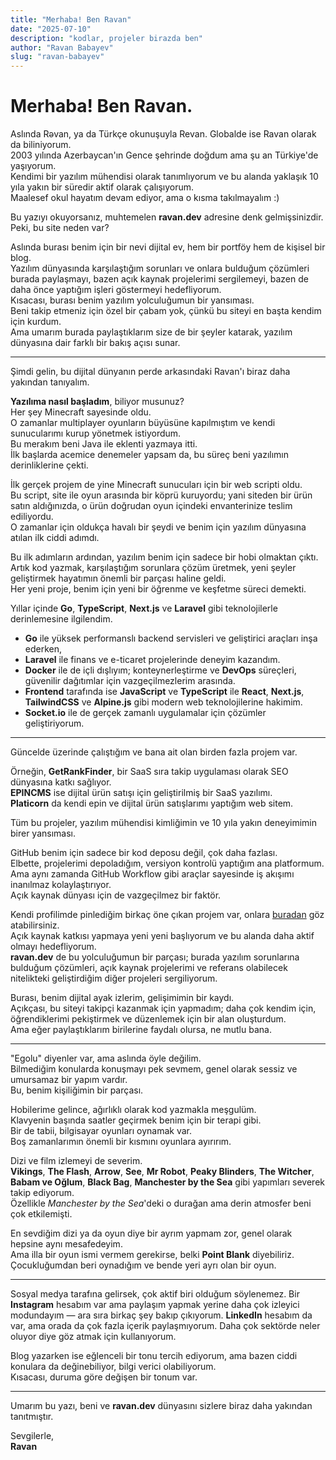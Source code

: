 ```yaml
---
title: "Merhaba! Ben Ravan"
date: "2025-07-10"
description: "kodlar, projeler birazda ben"
author: "Ravan Babayev"
slug: "ravan-babayev"
---
```


# Merhaba! Ben Ravan.

Aslında Rəvan, ya da Türkçe okunuşuyla Revan. Globalde ise Ravan olarak da biliniyorum.  
2003 yılında Azerbaycan'ın Gence şehrinde doğdum ama şu an Türkiye'de yaşıyorum.  
Kendimi bir yazılım mühendisi olarak tanımlıyorum ve bu alanda yaklaşık 10 yıla yakın bir süredir aktif olarak çalışıyorum.  
Maalesef okul hayatım devam ediyor, ama o kısma takılmayalım :)

Bu yazıyı okuyorsanız, muhtemelen **ravan.dev** adresine denk gelmişsinizdir.  
Peki, bu site neden var?

Aslında burası benim için bir nevi dijital ev, hem bir portföy hem de kişisel bir blog.  
Yazılım dünyasında karşılaştığım sorunları ve onlara bulduğum çözümleri burada paylaşmayı, bazen açık kaynak projelerimi sergilemeyi, bazen de daha önce yaptığım işleri göstermeyi hedefliyorum.  
Kısacası, burası benim yazılım yolculuğumun bir yansıması.  
Beni takip etmeniz için özel bir çabam yok, çünkü bu siteyi en başta kendim için kurdum.  
Ama umarım burada paylaştıklarım size de bir şeyler katarak, yazılım dünyasına dair farklı bir bakış açısı sunar.

---

Şimdi gelin, bu dijital dünyanın perde arkasındaki Ravan'ı biraz daha yakından tanıyalım.

**Yazılıma nasıl başladım**, biliyor musunuz?  
Her şey Minecraft sayesinde oldu.  
O zamanlar multiplayer oyunların büyüsüne kapılmıştım ve kendi sunucularımı kurup yönetmek istiyordum.  
Bu merakım beni Java ile eklenti yazmaya itti.  
İlk başlarda acemice denemeler yapsam da, bu süreç beni yazılımın derinliklerine çekti.

İlk gerçek projem de yine Minecraft sunucuları için bir web scripti oldu.  
Bu script, site ile oyun arasında bir köprü kuruyordu; yani siteden bir ürün satın aldığınızda, o ürün doğrudan oyun içindeki envanterinize teslim ediliyordu.  
O zamanlar için oldukça havalı bir şeydi ve benim için yazılım dünyasına atılan ilk ciddi adımdı.

Bu ilk adımların ardından, yazılım benim için sadece bir hobi olmaktan çıktı.  
Artık kod yazmak, karşılaştığım sorunlara çözüm üretmek, yeni şeyler geliştirmek hayatımın önemli bir parçası haline geldi.  
Her yeni proje, benim için yeni bir öğrenme ve keşfetme süreci demekti.

Yıllar içinde **Go**, **TypeScript**, **Next.js** ve **Laravel** gibi teknolojilerle derinlemesine ilgilendim.

- **Go** ile yüksek performanslı backend servisleri ve geliştirici araçları inşa ederken,  
- **Laravel** ile finans ve e-ticaret projelerinde deneyim kazandım.  
- **Docker** ile de içli dışlıyım; konteynerleştirme ve **DevOps** süreçleri, güvenilir dağıtımlar için vazgeçilmezlerim arasında.  
- **Frontend** tarafında ise **JavaScript** ve **TypeScript** ile **React**, **Next.js**, **TailwindCSS** ve **Alpine.js** gibi modern web teknolojilerine hakimim.  
- **Socket.io** ile de gerçek zamanlı uygulamalar için çözümler geliştiriyorum.

---

Güncelde üzerinde çalıştığım ve bana ait olan birden fazla projem var.

Örneğin, **GetRankFinder**, bir SaaS sıra takip uygulaması olarak SEO dünyasına katkı sağlıyor.  
**EPINCMS** ise dijital ürün satışı için geliştirilmiş bir SaaS yazılımı.  
**Platicorn** da kendi epin ve dijital ürün satışlarımı yaptığım web sitem.

Tüm bu projeler, yazılım mühendisi kimliğimin ve 10 yıla yakın deneyimimin birer yansıması.

GitHub benim için sadece bir kod deposu değil, çok daha fazlası.  
Elbette, projelerimi depoladığım, versiyon kontrolü yaptığım ana platformum.  
Ama aynı zamanda GitHub Workflow gibi araçlar sayesinde iş akışımı inanılmaz kolaylaştırıyor.  
Açık kaynak dünyası için de vazgeçilmez bir faktör.

Kendi profilimde pinlediğim birkaç öne çıkan projem var, onlara [buradan](https://github.com/ravanbabayev) göz atabilirsiniz.  
Açık kaynak katkısı yapmaya yeni yeni başlıyorum ve bu alanda daha aktif olmayı hedefliyorum.  
**ravan.dev** de bu yolculuğumun bir parçası; burada yazılım sorunlarına bulduğum çözümleri, açık kaynak projelerimi ve referans olabilecek nitelikteki geliştirdiğim diğer projeleri sergiliyorum.

Burası, benim dijital ayak izlerim, gelişimimin bir kaydı.  
Açıkçası, bu siteyi takipçi kazanmak için yapmadım; daha çok kendim için, öğrendiklerimi pekiştirmek ve düzenlemek için bir alan oluşturdum.  
Ama eğer paylaştıklarım birilerine faydalı olursa, ne mutlu bana.

---

"Egolu" diyenler var, ama aslında öyle değilim.  
Bilmediğim konularda konuşmayı pek sevmem, genel olarak sessiz ve umursamaz bir yapım vardır.  
Bu, benim kişiliğimin bir parçası.

Hobilerime gelince, ağırlıklı olarak kod yazmakla meşgulüm.  
Klavyenin başında saatler geçirmek benim için bir terapi gibi.  
Bir de tabii, bilgisayar oyunları oynamak var.  
Boş zamanlarımın önemli bir kısmını oyunlara ayırırım.

Dizi ve film izlemeyi de severim.  
**Vikings**, **The Flash**, **Arrow**, **See**, **Mr Robot**, **Peaky Blinders**, **The Witcher**, **Babam ve Oğlum**, **Black Bag**, **Manchester by the Sea** gibi yapımları severek takip ediyorum.  
Özellikle *Manchester by the Sea*'deki o durağan ama derin atmosfer beni çok etkilemişti.

En sevdiğim dizi ya da oyun diye bir ayrım yapmam zor, genel olarak hepsine aynı mesafedeyim.  
Ama illa bir oyun ismi vermem gerekirse, belki **Point Blank** diyebiliriz.  
Çocukluğumdan beri oynadığım ve bende yeri ayrı olan bir oyun.

---

Sosyal medya tarafına gelirsek, çok aktif biri olduğum söylenemez.
Bir **Instagram** hesabım var ama paylaşım yapmak yerine daha çok izleyici modundayım — ara sıra birkaç şey bakıp çıkıyorum.
**LinkedIn** hesabım da var, ama orada da çok fazla içerik paylaşmıyorum. Daha çok sektörde neler oluyor diye göz atmak için kullanıyorum.


Blog yazarken ise eğlenceli bir tonu tercih ediyorum, ama bazen ciddi konulara da değinebiliyor, bilgi verici olabiliyorum.  
Kısacası, duruma göre değişen bir tonum var.

---

Umarım bu yazı, beni ve **ravan.dev** dünyasını sizlere biraz daha yakından tanıtmıştır.  

Sevgilerle,  
**Ravan**
